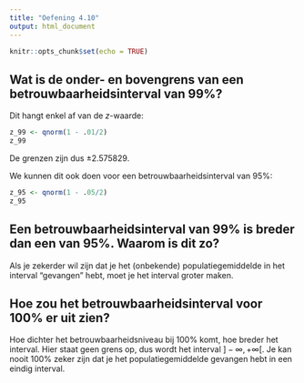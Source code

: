 ```yaml
---
title: "Oefening 4.10"
output: html_document
---
```


```r
knitr::opts_chunk$set(echo = TRUE)
```

## Wat is de onder- en bovengrens van een betrouwbaarheidsinterval van 99%?

Dit hangt enkel af van de $z$-waarde:

```r
z_99 <- qnorm(1 - .01/2)
z_99
```

De grenzen zijn dus $\pm 2.575829$.

We kunnen dit ook doen voor een betrouwbaarheidsinterval van 95%:

```r
z_95 <- qnorm(1 - .05/2)
z_95
```

## Een betrouwbaarheidsinterval van 99% is breder dan een van 95%. Waarom is dit zo?

Als je zekerder wil zijn dat je het (onbekende) populatiegemiddelde in het interval "gevangen" hebt, moet je het interval groter maken.

## Hoe zou het betrouwbaarheidsinterval voor 100% er uit zien?

Hoe dichter het betrouwbaarheidsniveau bij 100% komt, hoe breder het interval. Hier staat geen grens op, dus wordt het interval $]-\infty, +\infty[$. Je kan nooit 100% zeker zijn dat je het populatiegemiddelde gevangen hebt in een eindig interval.
